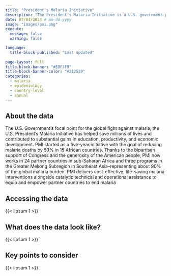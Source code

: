```yaml
---
title: "President's Malaria Initiative"
description: "The President's Malaria Initiative is a U.S. government program aimed at reducing malaria-related deaths and illnesses in high-burden countries through targeted interventions and support."
date: 07/04/2024 # mm-dd-yyyy
image: "images/pmi.png"
execute:
  message: false
  warning: false

language: 
  title-block-published: "Last updated"
  
page-layout: full
title-block-banner: "#EDF3F9"
title-block-banner-color: "#212529"
categories:
  - malaria
  - epidemiology
  - country-level
  - annual
---
```



## About the data

The U.S. Government’s focal point for the global fight against malaria, the U.S. President’s Malaria Initiative has helped save millions of lives and contributed to substantial gains in education, productivity, and economic development.
PMI started as a five-year initiative with the goal of reducing malaria deaths by 50% in 15 African countries. Thanks to the bipartisan support of Congress and the generosity of the American people, PMI now works in 24 partner countries in sub-Saharan Africa and three programs in the Greater Mekong Subregion in Southeast Asia–representing about 90% of the global malaria burden.
PMI delivers cost-effective, life-saving malaria interventions alongside catalytic technical and operational assistance to equip and empower partner countries to end malaria

## Accessing the data

{{< lipsum 1 >}}

## What does the data look like?

{{< lipsum 1 >}}

## Key points to consider

{{< lipsum 1 >}}